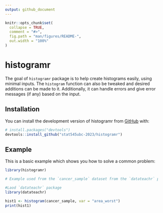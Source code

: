 ```yaml
---
output: github_document
---
```



```r
knitr::opts_chunk$set(
  collapse = TRUE,
  comment = "#>",
  fig.path = "man/figures/README-",
  out.width = "100%"
)
```

# histogramr

<!-- badges: start -->
<!-- badges: end -->

The goal of `histogramr` package is to help create histograms easily, using minimal inputs. The `histogram` function can also be tweaked and desired additions can be made to it. Additionally, it can handle errors and give error messages (if any) based on the input.

## Installation

You can install the development version of histogramr from [GitHub](https://github.com/) with:

``` r
# install.packages("devtools")
devtools::install_github("stat545ubc-2023/histogramr")
```

## Example

This is a basic example which shows you how to solve a common problem:

```r
library(histogramr)

# Example used from the `cancer_sample` dataset from the `datateachr` package.

#Laod `datateachr` package
library(datateachr)

hist1 <- histogram(cancer_sample, var = "area_worst")
print(hist1)
```

